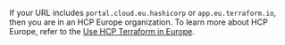 If your URL includes `portal.cloud.eu.hashicorp` or `app.eu.terraform.io`, then you are in an HCP Europe organization. To learn more about HCP Europe, refer to the [Use HCP Terraform in Europe](/terraform/cloud-docs#use-hcp-terraform-in-europe).
